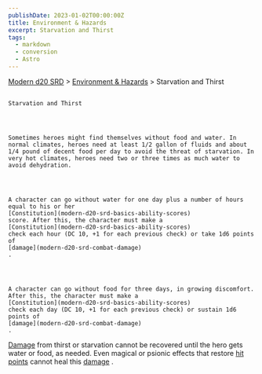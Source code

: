 ```yaml
---
publishDate: 2023-01-02T00:00:00Z
title: Environment & Hazards
excerpt: Starvation and Thirst
tags:
  - markdown
  - conversion
  - Astro
---
```


[Modern d20 SRD](/#modernD20) > [Environment & Hazards](modern-d20-srd-environment-hazards-index) > Starvation and Thirst

##

    Starvation and Thirst




    Sometimes heroes might find themselves without food and water. In normal climates, heroes need at least 1/2 gallon of fluids and about 1/4 pound of decent food per day to avoid the threat of starvation. In very hot climates, heroes need two or three times as much water to avoid dehydration.




    A character can go without water for one day plus a number of hours equal to his or her
    [Constitution](modern-d20-srd-basics-ability-scores)
    score. After this, the character must make a
    [Constitution](modern-d20-srd-basics-ability-scores)
    check each hour (DC 10, +1 for each previous check) or take 1d6 points of
    [damage](modern-d20-srd-combat-damage)
    .




    A character can go without food for three days, in growing discomfort. After this, the character must make a
    [Constitution](modern-d20-srd-basics-ability-scores)
    check each day (DC 10, +1 for each previous check) or sustain 1d6 points of
    [damage](modern-d20-srd-combat-damage)
    .

[Damage](modern-d20-srd-combat-damage)
from thirst or starvation cannot be recovered until the hero gets water or food, as needed. Even magical or psionic effects that restore
[hit points](modern-d20-srd-combat-hit-points)
cannot heal this
[damage](modern-d20-srd-combat-damage)
.
